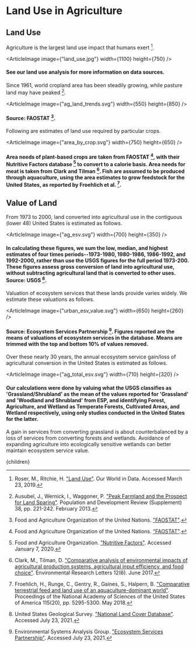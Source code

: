 


# Land Use in Agriculture

## Land Use
Agriculture is the largest land use impact that humans exert [^7].

<ArticleImage image={"land_use.jpg"} width={1100} height={750} />
#### See our land use analysis for more information on data sources.

Since 1961, world cropland area has been steadily growing, while pasture land may have peaked [^1].

<ArticleImage image={"ag_land_trends.svg"} width={550} height={850} />
#### Source: FAOSTAT [^5].

Following are estimates of land use required by particular crops.

<ArticleImage image={"area_by_crop.svg"} width={750} height={650} />
#### Area needs of plant-based crops are taken from FAOSTAT [^5], with their Nutritive Factors database [^4] to convert to a calorie basis. Area needs for meat is taken from Clark and Tilman [^2]. Fish are assumed to be produced through aquaculture, using the area estimates to grow feedstock for the United States, as reported by Froehlich et al. [^6].

## Value of Land
From 1973 to 2000, land converted into agricultural use in the contiguous (lower 48) United States is estimated as follows.

<ArticleImage image={"ag_esv.svg"} width={700} height={350} />
#### In calculating these figures, we sum the low, median, and highest estimates of four times periods--1973-1980, 1980-1986, 1986-1992, and 1992-2000, rather than use the USGS figures for the full period 1973-200. These figures assess gross conversion of land into agricultural use, without subtracting agricultural land that is converted to other uses. Source: USGS [^8].

Valuation of ecosystem services that these lands provide varies widely. We estimate these valuations as follows.

<ArticleImage image={"urban_esv_value.svg"} width={650} height={260} />
#### Source: Ecosystem Services Partnership [^3]. Figures reported are the means of valuations of ecosystem services in the database. Means are trimmed with the top and bottom 10% of values removed.

Over these nearly 30 years, the annual ecosystem service gain/loss of agricultural conversion in the United States is estimated as follows.

<ArticleImage image={"ag_total_esv.svg"} width={710} height={320} />
#### Our calculations were done by valuing what the USGS classifies as 'Grassland/Shrubland' as the mean of the values reported for 'Grassland' and 'Woodland and Shrubland' from ESP, and identifying Forest, Agriculture, and Wetland as Temperate Forests, Cultivated Areas, and Wetland respectively, using only studies conducted in the United States for the latter.

A gain in services from converting grassland is about counterbalanced by a loss of services from converting forests and wetlands. Avoidance of expanding agriculture into ecologically sensitive wetlands can better maintain ecosystem service value.

[^1]: Ausubel, J., Wernick, I., Waggoner, P. ["Peak Farmland and the Prospect for Land Sparing"](http://onlinelibrary.wiley.com/doi/10.1111/j.1728-4457.2013.00561.x/abstract). Population and Development Review (Supplement) 38, pp. 221-242. February 2013.

[^2]: Clark, M., Tilman, D. ["Comparative analysis of environmental impacts of agricultural production systems, agricultural input efficiency, and food choice"](https://iopscience.iop.org/article/10.1088/1748-9326/aa6cd5). Environmental Research Letters 12(6). June 2017.

[^3]: Environmental Systems Analysis Group. ["Ecosystem Services Partnership"](https://www.es-partnership.org/). Accessed July 23, 2021.

[^4]: Food and Agriculture Organization. ["Nutritive Factors"](http://www.fao.org/economic/the-statistics-division-ess/publications-studies/publications/nutritive-factors/en/). Accessed January 7, 2020.

[^5]: Food and Agriculture Organization of the United Nations. ["FAOSTAT"](http://www.fao.org/faostat/en/#data).

[^6]: Froehlich, H., Runge, C., Gentry, R., Gaines, S., Halpern, B. ["Comparative terrestrial feed and land use of an aquaculture-dominant world"](https://www.pnas.org/content/115/20/5295). Proceedings of the National Academy of Sciences of the United States of America 115(20), pp. 5295-5300. May 2018.

[^7]: Roser, M., Ritchie, H. ["Land Use"](https://ourworldindata.org/land-use). Our World in Data. Accessed March 23, 2019.

[^8]: United States Geological Survey. ["National Land Cover Database"](https://www.usgs.gov/centers/eros/science/national-land-cover-database?qt-science_center_objects=0#qt-science_center_objects). Accessed July 23, 2021.

  <Article 
    focusAreaUrl={focusAreaUrl} 
    hierarchy={hierarchy} 
    site={site}
  >
    {children}
  </Article>